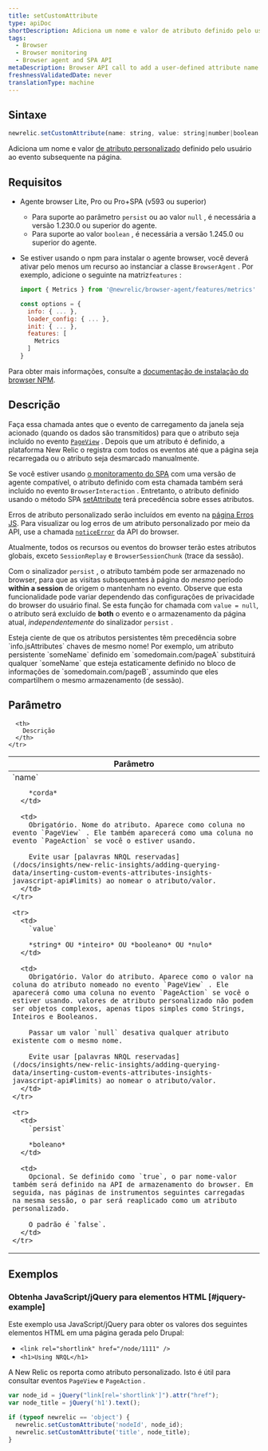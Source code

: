 ```yaml
---
title: setCustomAttribute
type: apiDoc
shortDescription: Adiciona um nome e valor de atributo definido pelo usuário ao evento subsequente na página.
tags:
  - Browser
  - Browser monitoring
  - Browser agent and SPA API
metaDescription: Browser API call to add a user-defined attribute name and value to subsequent events on the page.
freshnessValidatedDate: never
translationType: machine
---
```


## Sintaxe

```js
newrelic.setCustomAttribute(name: string, value: string|number|boolean|null[, persist: boolean])
```

Adiciona um nome e valor [de atributo personalizado](/docs/data-apis/custom-data/custom-events/collect-custom-attributes/) definido pelo usuário ao evento subsequente na página.

## Requisitos

* Agente browser Lite, Pro ou Pro+SPA (v593 ou superior)

  * Para suporte ao parâmetro `persist` ou ao valor `null` , é necessária a versão 1.230.0 ou superior do agente.
  * Para suporte ao valor `boolean` , é necessária a versão 1.245.0 ou superior do agente.

* Se estiver usando o npm para instalar o agente browser, você deverá ativar pelo menos um recurso ao instanciar a classe `BrowserAgent` . Por exemplo, adicione o seguinte na matriz`features` :

  ```js
  import { Metrics } from '@newrelic/browser-agent/features/metrics'

  const options = {
    info: { ... },
    loader_config: { ... },
    init: { ... },
    features: [
      Metrics
    ]
  }
  ```

Para obter mais informações, consulte a [documentação de instalação do browser NPM](https://www.npmjs.com/package/@newrelic/browser-agent#new-relic-browser-agent).

## Descrição

Faça essa chamada antes que o evento de carregamento da janela seja acionado (quando os dados são transmitidos) para que o atributo seja incluído no evento [`PageView`](/docs/insights/explore-data/attributes/browser-default-attributes-insights#browser-attributes-table) . Depois que um atributo é definido, a plataforma New Relic o registra com todos os eventos até que a página seja recarregada ou o atributo seja desmarcado manualmente.

Se você estiver usando [o monitoramento do SPA](/docs/browser/single-page-app-monitoring/get-started/welcome-single-page-app-monitoring) com uma versão de agente compatível, o atributo definido com esta chamada também será incluído no evento `BrowserInteraction` . Entretanto, o atributo definido usando o método SPA [setAttribute](/docs/browser/new-relic-browser/browser-agent-spa-api/spa-set-attribute) terá precedência sobre esses atributos.

Erros de atributo personalizado serão incluídos em evento na [página Erros JS](/docs/browser/new-relic-browser/browser-pro-features/javascript-errors-page-detect-analyze-errors). Para visualizar ou log erros de um atributo personalizado por meio da API, use a chamada [`noticeError`](/docs/browser/new-relic-browser/browser-agent-spa-api/newrelicnoticeerror-browser-agent-api) da API do browser.

Atualmente, todos os recursos ou eventos do browser terão estes atributos globais, exceto `SessionReplay` e `BrowserSessionChunk` (trace da sessão).

Com o sinalizador `persist` , o atributo também pode ser armazenado no browser, para que as visitas subsequentes à página do *mesmo* período <DNT>**within a session**</DNT> de origem o mantenham no evento. Observe que esta funcionalidade pode variar dependendo das configurações de privacidade do browser do usuário final. Se esta função for chamada com `value = null`, o atributo será excluído de <DNT>**both**</DNT> o evento e o armazenamento da página atual, *independentemente* do sinalizador `persist` .

<Callout variant="important">
  Esteja ciente de que os atributos persistentes têm precedência sobre `info.jsAttributes` chaves de mesmo nome! Por exemplo, um atributo persistente `someName` definido em `somedomain.com/pageA` substituirá qualquer `someName` que esteja estaticamente definido no bloco de informações de `somedomain.com/pageB`, assumindo que eles compartilhem o mesmo armazenamento (de sessão).
</Callout>

## Parâmetro

<table>
  <thead>
    <tr>
      <th width="25%">
        Parâmetro
      </th>

      <th>
        Descrição
      </th>
    </tr>
  </thead>

  <tbody>
    <tr>
      <td>
        `name`

        *corda*
      </td>

      <td>
        Obrigatório. Nome do atributo. Aparece como coluna no evento `PageView` . Ele também aparecerá como uma coluna no evento `PageAction` se você o estiver usando.

        Evite usar [palavras NRQL reservadas](/docs/insights/new-relic-insights/adding-querying-data/inserting-custom-events-attributes-insights-javascript-api#limits) ao nomear o atributo/valor.
      </td>
    </tr>

    <tr>
      <td>
        `value`

        *string* OU *inteiro* OU *booleano* OU *nulo*
      </td>

      <td>
        Obrigatório. Valor do atributo. Aparece como o valor na coluna do atributo nomeado no evento `PageView` . Ele aparecerá como uma coluna no evento `PageAction` se você o estiver usando. valores de atributo personalizado não podem ser objetos complexos, apenas tipos simples como Strings, Inteiros e Booleanos.

        Passar um valor `null` desativa qualquer atributo existente com o mesmo nome.

        Evite usar [palavras NRQL reservadas](/docs/insights/new-relic-insights/adding-querying-data/inserting-custom-events-attributes-insights-javascript-api#limits) ao nomear o atributo/valor.
      </td>
    </tr>

    <tr>
      <td>
        `persist`

        *boleano*
      </td>

      <td>
        Opcional. Se definido como `true`, o par nome-valor também será definido na API de armazenamento do browser. Em seguida, nas páginas de instrumentos seguintes carregadas na mesma sessão, o par será reaplicado como um atributo personalizado.

        O padrão é `false`.
      </td>
    </tr>
  </tbody>
</table>

## Exemplos

### Obtenha JavaScript/jQuery para elementos HTML [#jquery-example]

Este exemplo usa JavaScript/jQuery para obter os valores dos seguintes elementos HTML em uma página gerada pelo Drupal:

* `<link rel="shortlink" href="/node/1111" />`
* `<h1>Using NRQL</h1>`

A New Relic os reporta como atributo personalizado. Isto é útil para consultar eventos `PageView` e `PageAction` .

```js
var node_id = jQuery("link[rel='shortlink']").attr("href");
var node_title = jQuery('h1').text();

if (typeof newrelic == 'object') {
  newrelic.setCustomAttribute('nodeId', node_id);
  newrelic.setCustomAttribute('title', node_title);
}
```